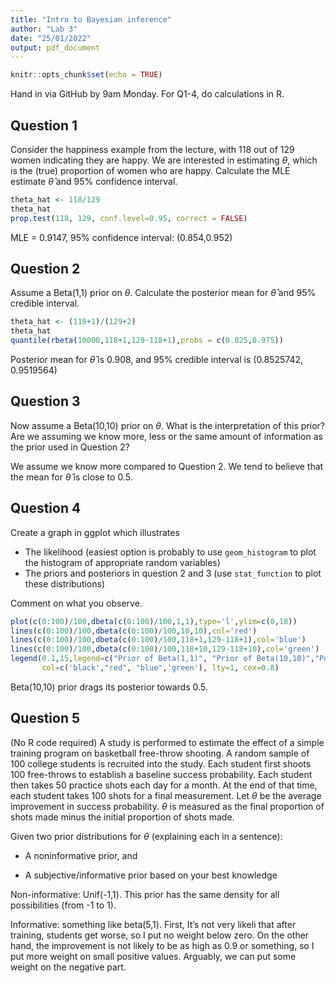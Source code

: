 ---
title: "Intro to Bayesian inference"
author: "Lab 3"
date: "25/01/2022"
output: pdf_document
---

```{r setup, include=FALSE}
knitr::opts_chunk$set(echo = TRUE)
```

Hand in via GitHub by 9am Monday. For Q1-4, do calculations in R. 

## Question 1

Consider the happiness example from the lecture, with 118 out of 129 women indicating they are happy. We are interested in estimating $\theta$, which is the (true) proportion of women who are happy. Calculate the MLE estimate $\hat{\theta}$ and 95% confidence interval. 

```{r}
theta_hat <- 118/129
theta_hat
prop.test(118, 129, conf.level=0.95, correct = FALSE)
```
MLE = 0.9147, 95% confidence interval: (0.854,0.952)


## Question 2

Assume a Beta(1,1) prior on $\theta$. Calculate the posterior mean for $\hat{\theta}$ and 95% credible interval. 

```{r}
theta_hat <- (118+1)/(129+2)
theta_hat
quantile(rbeta(10000,118+1,129-118+1),probs = c(0.025,0.975))
```

Posterior mean for $\hat{\theta}$ is 0.908, and 95% credible interval is (0.8525742, 0.9519564)

## Question 3

Now assume a Beta(10,10) prior on $\theta$. What is the interpretation of this prior? Are we assuming we know more, less or the same amount of information as the prior used in Question 2?


We assume we know more compared to Question 2. We tend to believe that the mean for $\hat{\theta}$ is close to 0.5.


## Question 4

Create a graph in ggplot which illustrates

- The likelihood (easiest option is probably to use `geom_histogram` to plot the histogram of appropriate random variables)
- The priors and posteriors in question 2 and 3 (use `stat_function` to plot these distributions)

Comment on what you observe. 

```{r}
plot(c(0:100)/100,dbeta(c(0:100)/100,1,1),type='l',ylim=c(0,18))
lines(c(0:100)/100,dbeta(c(0:100)/100,10,10),col='red')
lines(c(0:100)/100,dbeta(c(0:100)/100,118+1,129-118+1),col='blue')
lines(c(0:100)/100,dbeta(c(0:100)/100,118+10,129-118+10),col='green')
legend(0.1,15,legend=c("Prior of Beta(1,1)", "Prior of Beta(10,10)","Posterior of Beta(1,1)", "Posterior of Beta(10,10)"),
       col=c('black',"red", "blue",'green'), lty=1, cex=0.8)
```

Beta(10,10) prior drags its posterior towards 0.5.





## Question 5

(No R code required) A study is performed to estimate the effect of a simple training program on basketball free-throw shooting. A random sample of 100 college students is recruited into the study. Each student first shoots 100 free-throws to establish a baseline success probability. Each student then takes 50 practice shots each day for a month. At the end of that time, each student takes 100 shots for a final measurement. Let $\theta$ be the average improvement in success probability. $\theta$ is measured as the final proportion of shots made minus the initial proportion of shots made. 

Given two prior distributions for $\theta$ (explaining each in a sentence):

- A noninformative prior, and

- A subjective/informative prior based on your best knowledge


Non-informative: Unif(-1,1). This prior has the same density for all possibilities (from -1 to 1).

Informative: something like beta(5,1). First, It's not very likeli that after training, students get worse, so I put no weight below zero. On the other hand, the improvement is not likely to be as high as 0.9 or something, so I put more weight on small positive values. Arguably, we can put some weight on the negative part.
